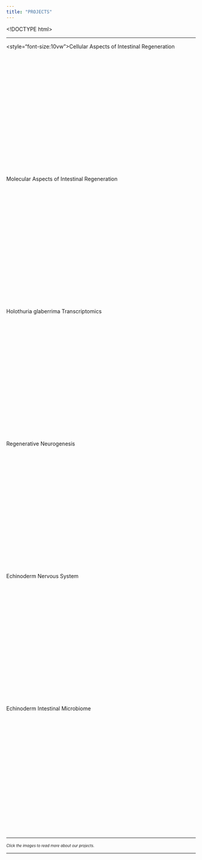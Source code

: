 ```yaml
---
title: "PROJECTS"
---
```


<!DOCTYPE html>
<html>
<meta name="viewport" content="width=device-width, initial-scale=1">
<link rel="stylesheet" href="https://www.w3schools.com/w3css/4/w3.css">

<body>
***
<style>
.img{
  padding-bottom: 20px;
  align: center;
  width: 300px;
  height: 300px;
  background-position: 50% 50%;
  background-repeat: no-repeat;
  background-size: cover;
}
</style>

<div>
<div class="w3-container w3-white w3-cell w3-mobile w3-center w3-hover-opacity">
<style="font-size:10vw">Cellular Aspects of Intestinal Regeneration</style>
  <a href="project1.html"><div class="img" style="background-image:url('statics/images/img1.png');"></div></a>
</div>

<div class="w3-container w3-white w3-cell w3-mobile w3-center w3-hover-opacity">
Molecular Aspects of Intestinal Regeneration
  <a href="project2.html"><div class="img" style="background-image:url('statics/images/img2.png');"></div></a>
</div>

<div class="w3-container w3-white w3-cell w3-mobile w3-center w3-hover-opacity">
Holothuria glaberrima Transcriptomics
  <a href="project3.html"><div class="img" style="background-image:url('statics/images/img3.png');"></div></a>
</div>
</div>

<div>
<div class="w3-container w3-white w3-cell w3-mobile w3-center w3-hover-opacity">
Regenerative Neurogenesis
  <a href="project4.html"><div class="img" style="background-image:url('statics/images/img4.png');"></div></a>
</div>

<div class="w3-container w3-white w3-cell w3-mobile w3-center w3-hover-opacity">
Echinoderm Nervous System
  <a href="project5.html"><div class="img" style="background-image:url('statics/images/img5.png');"></div></a>
</div>
<div class="w3-container w3-white w3-cell w3-mobile w3-center w3-hover-opacity">
Echinoderm Intestinal Microbiome
  <a href="project6.html"><div class="img w3-center" style="background-image:url('statics/images/img6.png');"></div></a>
</div>
</div>

</body>

***

<p style="font-size:10px;">_Click the images to read more about our projects._</p>

***